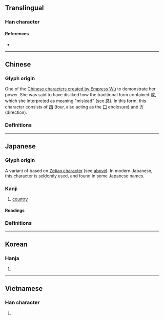 {{also|國|国}}
{{character info}}
==Translingual==

===Han character===
{{Han char|rn=31|rad=囗|as=06|sn=9|four=|canj=WCYS|ids=⿴四方}}

====References====
* {{Han ref|kx=0218.110|dkj=04759|dj=0446.130|hdz=10718.080|uh=5700|ud=22272}}

----

==Chinese==

===Glyph origin===
One of the [[Wikipedia:Chinese characters of Empress Wu|Chinese characters created by Empress Wu]] to demonstrate her power. She was said to have disliked how the traditional form contained 或, which she interpreted as meaning "mislead" (see [[惑]]). In this form, this character consists of [[四]] (four, also acting as the [[Index:Chinese radical/囗|囗]] enclosure) and 方 (direction).

===Definitions===
{{zh-see|國|v}}

----

==Japanese==

===Glyph origin===
A variant of {{ja-l|国}} based on [[Wikipedia:Chinese characters of Empress Wu|Zetian character]] (see [[#Glyph origin|above]]). In modern Japanese, this character is seldomly used, and found in some Japanese names.

===Kanji===
{{ja-kanji|rs=囗06}}

# [[country]]

====Readings====
{{ja-readings
|goon=こく
|kanon=こく
|kun=くに-
|nanori=くに
}}

===Definitions===
{{ja-kanjitab|くに|yomi=kun}}
{{ja-kanjitab|こく|yomi=on}}
{{ja-gv|国}}

----

==Korean==

===Hanja===
{{ko-hanja|hangeul=국|rv=guk|mr=kuk}}

# {{rfdef|ko|sort=囗06}}

----

==Vietnamese==

===Han character===
{{vi-readings|reading=quốc, hữu|rs=囗06}}

# {{rfdef|vi|sort=囗06}}